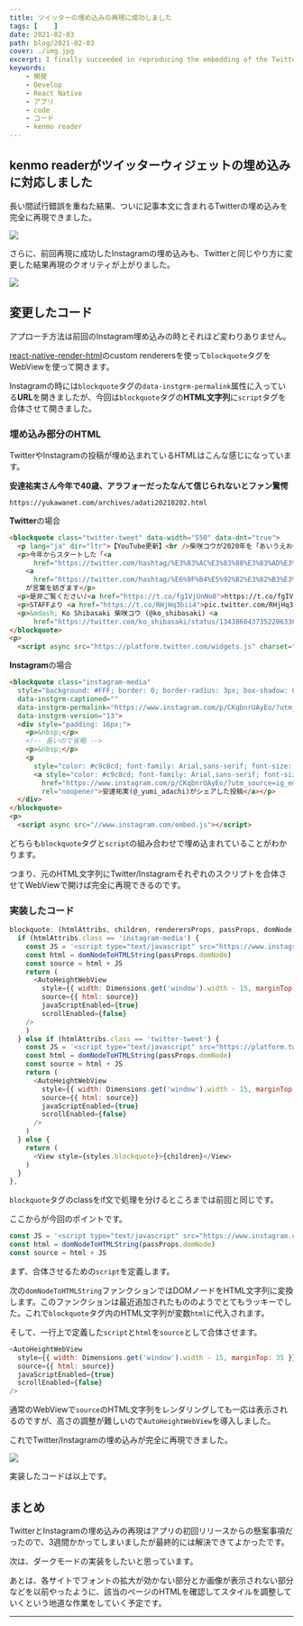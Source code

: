 ```yaml
---
title: ツイッターの埋め込みの再現に成功しました
tags: [    ]
date: 2021-02-03
path: blog/2021-02-03
cover: ./img.jpg
excerpt: I finally succeeded in reproducing the embedding of the Twitter widget.
keywords:
    - 開発
    - Develop
    - React Native
    - アプリ
    - code
    - コード
    - kenmo reader
---
```


## kenmo readerがツイッターウィジェットの埋め込みに対応しました

長い間試行錯誤を重ねた結果、ついに記事本文に含まれるTwitterの埋め込みを完全に再現できました。

![](./img1.jpg)

さらに、<Link to="/blog/2021-01-29">前回</Link>再現に成功したInstagramの埋め込みも、Twitterと同じやり方に変更した結果再現のクオリティが上がりました。

![](./img2.jpg)

## 変更したコード

アプローチ方法は前回のInstagram埋め込みの時とそれほど変わりありません。

[react-native-render-html](https://github.com/meliorence/react-native-render-html)のcustom renderersを使って`blockquote`タグをWebViewを使って開きます。

Instagramの時には`blockquote`タグの`data-instgrm-permalink`属性に入っている**URL**を開きましたが、今回は`blockquote`タグの**HTML文字列**に`script`タグを合体させて開きました。

### 埋め込み部分のHTML

TwitterやInstagramの投稿が埋め込まれているHTMLはこんな感じになっています。

**安達祐実さん今年で40歳、アラフォーだったなんて信じられないとファン驚愕**

`https://yukawanet.com/archives/adati20210202.html`

**Twitter**の場合

```html
<blockquote class="twitter-tweet" data-width="550" data-dnt="true">
  <p lang="ja" dir="ltr">【YouTube更新】<br />柴咲コウが2020年を「あいうえお作文」で紡ぐ【振り返り】<br />をアップしました✨</p>
  <p>今年からスタートした「<a
      href="https://twitter.com/hashtag/%E3%83%AC%E3%83%88%E3%83%AD%E3%83%AF%E3%83%81%E3%83%A3%E3%83%B3%E3%83%8D%E3%83%AB?src=hash&amp;ref_src=twsrc%5Etfw">#レトロワチャンネル</a>」を振り返り
    <a
      href="https://twitter.com/hashtag/%E6%9F%B4%E5%92%B2%E3%82%B3%E3%82%A6?src=hash&amp;ref_src=twsrc%5Etfw">#柴咲コウ</a>
    が言葉を紡ぎます</p>
  <p>是非ご覧ください♪<a href="https://t.co/fgIVjUnNo0">https://t.co/fgIVjUnNo0</a></p>
  <p>STAFFより <a href="https://t.co/RHjHq3bii4">pic.twitter.com/RHjHq3bii4</a></p>
  <p>&mdash; Ko Shibasaki 柴咲コウ (@ko_shibasaki) <a
      href="https://twitter.com/ko_shibasaki/status/1343860437352206336?ref_src=twsrc%5Etfw">December 29, 2020</a></p>
</blockquote>
<p>
  <script async src="https://platform.twitter.com/widgets.js" charset="utf-8"></script>
```

**Instagram**の場合

```html
<blockquote class="instagram-media"
  style="background: #FFF; border: 0; border-radius: 3px; box-shadow: 0 0 1px 0 rgba(0,0,0,0.5),0 1px 10px 0 rgba(0,0,0,0.15); margin: 1px; max-width: 540px; min-width: 326px; padding: 0; width: calc(100% - 2px);"
  data-instgrm-captioned=""
  data-instgrm-permalink="https://www.instagram.com/p/CKqbnrUAyEo/?utm_source=ig_embed&amp;utm_campaign=loading"
  data-instgrm-version="13">
  <div style="padding: 16px;">
    <p>&nbsp;</p>
    <!-- 長いので省略 -->
    <p>&nbsp;</p>
    <p
      style="color: #c9c8cd; font-family: Arial,sans-serif; font-size: 14px; line-height: 17px; margin-bottom: 0; margin-top: 8px; overflow: hidden; padding: 8px 0 7px; text-align: center; text-overflow: ellipsis; white-space: nowrap;">
      <a style="color: #c9c8cd; font-family: Arial,sans-serif; font-size: 14px; font-style: normal; font-weight: normal; line-height: 17px; text-decoration: none;"
        href="https://www.instagram.com/p/CKqbnrUAyEo/?utm_source=ig_embed&amp;utm_campaign=loading" target="_blank"
        rel="noopener">安達祐実(@_yumi_adachi)がシェアした投稿</a></p>
  </div>
</blockquote>
<p>
  <script async src="//www.instagram.com/embed.js"></script>
```

どちらも`blockquote`タグと`script`の組み合わせで埋め込まれていることがわかります。

つまり、元のHTML文字列にTwitter/Instagramそれぞれのスクリプトを合体させてWebViewで開けば完全に再現できるのです。

### 実装したコード

```javascript
blockquote: (htmlAttribs, children, renderersProps, passProps, domNode) => {
  if (htmlAttribs.class == 'instagram-media') {
    const JS = '<script type="text/javascript" src="https://www.instagram.com/embed.js"></script>'
    const html = domNodeToHTMLString(passProps.domNode)
    const source = html + JS
    return (
      <AutoHeightWebView
        style={{ width: Dimensions.get('window').width - 15, marginTop: 35 }}
        source={{ html: source}}
        javaScriptEnabled={true}
        scrollEnabled={false}
    />
    )
  } else if (htmlAttribs.class == 'twitter-tweet') {
    const JS = '<script type="text/javascript" src="https://platform.twitter.com/widgets.js"></script>'
    const html = domNodeToHTMLString(passProps.domNode)
    const source = html + JS
    return (
      <AutoHeightWebView
        style={{ width: Dimensions.get('window').width - 15, marginTop: 35 }}
        source={{ html: source}}
        javaScriptEnabled={true}
        scrollEnabled={false}
      />
    )
  } else {
    return (
      <View style={styles.blockquote}>{children}</View>
    )
  }
},
```

`blockquote`タグのclassをif文で処理を分けるところまでは前回と同じです。

ここからが今回のポイントです。

```javascript
const JS = '<script type="text/javascript" src="https://www.instagram.com/embed.js"></script>'
const html = domNodeToHTMLString(passProps.domNode)
const source = html + JS
```

まず、合体させるための`script`を定義します。

次の`domNodeToHTMLString`ファンクションではDOMノードをHTML文字列に変換します。このファンクションは最近追加されたもののようでとてもラッキーでした。これで`blockquote`タグ内のHTML文字列が変数`html`に代入されます。

そして、一行上で定義した`script`と`html`を`source`として合体させます。

```javascript
<AutoHeightWebView
  style={{ width: Dimensions.get('window').width - 15, marginTop: 35 }}
  source={{ html: source}}
  javaScriptEnabled={true}
  scrollEnabled={false}
/>
```

通常のWebViewで`source`のHTML文字列をレンダリングしても一応は表示されるのですが、高さの調整が難しいので`AutoHeightWebView`を導入しました。

これでTwitter/Instagramの埋め込みが完全に再現できました。

![](./img3.jpg)

実装したコードは以上です。

## まとめ

TwitterとInstagramの埋め込みの再現はアプリの初回リリースからの懸案事項だったので、3週間かかってしまいましたが最終的には解決できてよかったです。

次は、ダークモードの実装をしたいと思っています。

あとは、各サイトでフォントの拡大が効かない部分とか画像が表示されない部分などを<Link to="/blog/2021-01-15">以前やったように</Link>、該当のページのHTMLを確認してスタイルを調整していくという地道な作業をしていく予定です。


---